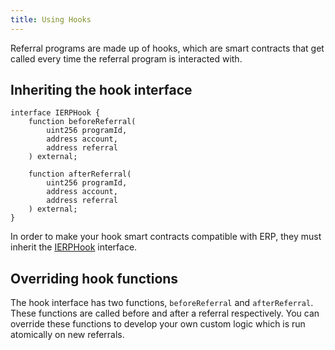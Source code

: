 ```yaml
---
title: Using Hooks
---
```


Referral programs are made up of hooks, which are smart contracts that get called every time the referral program is interacted with.

## Inheriting the hook interface

```solidity
interface IERPHook {
    function beforeReferral(
        uint256 programId,
        address account,
        address referral
    ) external;
    
    function afterReferral(
        uint256 programId,
        address account,
        address referral
    ) external;
}
```

In order to make your hook smart contracts compatible with ERP, they must inherit the [IERPHook](/docs/deployed-contracts) interface.

## Overriding hook functions

The hook interface has two functions, ```beforeReferral``` and ```afterReferral```. These functions are called before and after a referral respectively. You can override these functions to develop your own custom logic which is run atomically on new referrals.